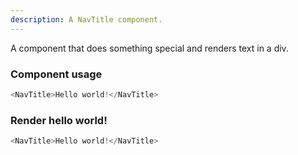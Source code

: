 ```yaml
---
description: A NavTitle component.
---
```



A component that does something special and renders text in a div.

### Component usage
```js
<NavTitle>Hello world!</NavTitle>
```

### Render hello world!

```js live
<NavTitle>Hello world!</NavTitle>
```

